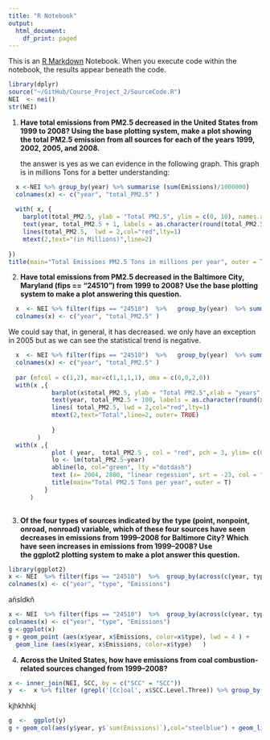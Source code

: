 ```yaml
---
title: "R Notebook"
output:
  html_document:
    df_print: paged
---
```


This is an [R Markdown](http://rmarkdown.rstudio.com) Notebook. When you execute code within the notebook, the results appear beneath the code.

```r
library(dplyr)
source("~/GitHub/Course_Project_2/SourceCode.R")
NEI  <- nei()
str(NEI)
```

1.  **Have total emissions from PM2.5 decreased in the United States from 1999 to 2008? Using the base plotting system, make a plot showing the total PM2.5 emission from all sources for each of the years 1999, 2002, 2005, and 2008.**

    the answer is yes as we can evidence in the following graph. This graph is in millions Tons for a better understanding:

```r
  x <-NEI %>% group_by(year) %>% summarise (sum(Emissions)/1000000)
  colnames(x) <- c("year", "total_PM2.5" )
 
  with( x, {
    barplot(total_PM2.5, ylab = "Total PM2.5", ylim = c(0, 10), names.arg = year, col="steelblue")
    text(year, total_PM2.5 + 1, labels = as.character(round(total_PM2.5,2)))
    lines(total_PM2.5,  lwd = 2,col="red",lty=1)
    mtext(2,text="(in Millions)",line=2)
    
})
title(main="Total Emissions PM2.5 Tons in millions per year", outer = T)
```

2.  **Have total emissions from PM2.5 decreased in the Baltimore City, Maryland (**\color{red}{\verb|fips == "24510"|}**fips == "24510") from 1999 to 2008? Use the base plotting system to make a plot answering this question.**

```r
  x  <- NEI %>% filter(fips == "24510")  %>%   group_by(year)  %>% summarise(sum(Emissions))
  colnames(x) <- c("year", "total_PM2.5" )
```

We could say that, in general, it has decreased. we only have an exception in 2005 but as we can see the statistical trend is negative.

```r
  x  <- NEI %>% filter(fips == "24510")  %>%   group_by(year)  %>% summarise(sum(Emissions))
  colnames(x) <- c("year", "total_PM2.5" )
  
  par (mfcol = c(1,2), mar=c(1,1,1,1), oma = c(0,0,2,0))
  with(x ,{
            barplot(x$total_PM2.5, ylab = "Total PM2.5",xlab = "years", ylim = c(0, 5000), names.arg = x$year, col="steelblue")
            text(year, total_PM2.5 + 100, labels = as.character(round(x$total_PM2.5)))
            lines( total_PM2.5, lwd = 2,col="red",lty=1)
            mtext(2,text="Total",line=2, outer= TRUE)
            
            }
        )
  with(x ,{
            plot ( year,  total_PM2.5 , col = "red", pch = 3, ylim= c(0,5000), ylab = "Total PM2.5", xlab = "years")
            lo <- lm(total_PM2.5~year)
            abline(lo, col="green", lty ="dotdash")
            text (x= 2004, 2800, "linear regession", srt = -23, col = "green")
            title(main="Total PM2.5 Tons per year", outer = T)
          }
      )
  
```

3.  **Of the four types of sources indicated by the** \color{red}{\verb|type|}**type (point, nonpoint, onroad, nonroad) variable, which of these four sources have seen decreases in emissions from 1999--2008 for Baltimore City? Which have seen increases in emissions from 1999--2008? Use the ggplot2 plotting system to make a plot answer this question.**

```r
library(ggplot2)
x <- NEI  %>% filter(fips == "24510")  %>%  group_by(across(c(year, type))) %>%  summarise (sum(Emissions))
colnames(x) <- c("year", "type", "Emissions")

```

añsldkñ

```r
x <- NEI  %>% filter(fips == "24510")  %>%  group_by(across(c(year, type))) %>%  summarise (sum(Emissions))
colnames(x) <- c("year", "type", "Emissions")
g <-ggplot(x)
g + geom_point (aes(x$year, x$Emissions, color=x$type), lwd = 4 ) +
  geom_line (aes(x$year, x$Emissions, color=x$type)   )

```

4.  **Across the United States, how have emissions from coal combustion-related sources changed from 1999--2008?**

```r
x <- inner_join(NEI, SCC, by = c("SCC" = "SCC"))
y  <-  x %>% filter (grepl('[Cc]oal', x$SCC.Level.Three)) %>% group_by(year) %>% summarise(sum(Emissions))
```

kjhkhhkj

```r
g  <-  ggplot(y)
g + geom_col(aes(y$year, y$`sum(Emissions)`),col="steelblue") + geom_line(aes(y$year, y$`sum(Emissions)`), lwd = 2, col = "green") + geom_point(aes(y$year, y$`sum(Emissions)`), lwd = 4 , col = "red") + labs( x= "years", y = "Emissions uin Tons") + ggtitle( "Coal Emissions in Tons")

```
